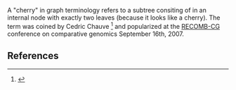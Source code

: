{{this|graphs|Cherry (disambiguation)}}

A "cherry" in graph terminology refers to a subtree consiting of in an internal node with exactly two leaves (because it looks like a cherry). The term was coined by Cedric Chauve <ref>{{Citation | last1 = Chauve | first1 = Cedric | author1-link = Cedric Chauve
 | last2 = Doyon | first2 = Jean-Philippe | author2-link = Jean-Philippe Doyon
 | last3 = El-Mabrouk | first3 = Nadia | author3-link = Nadia El-Mabrouk
 | contribution = Inferring a Duplication, Speciation and Loss History from a Gene Tree
 | title = RECOMB 2007 International Workshop, RECOMB-CG 2007, San Diego, CA, USA, September 16-18, 2007. Proceedings
 | publisher = Springer Berlin / Heidelberg
 | place = San Diego, CA
 | volume = 4751
 | year = 2007
 | pages = 45-57
 | doi = 10.1007/978-3-540-74960-8
 | url = http://www.springerlink.com/content/978-3-540-74959-2
 | access-date = 2007-9-16}}</ref> and popularized at the [[RECOMB-CG]] conference on comparative genomics September 16th, 2007.

== References ==
{{reflist}}